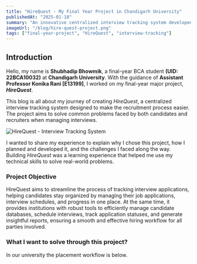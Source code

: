 ```yaml
---
title: "HireQuest - My Final Year Project in Chandigarh University"
publishedAt: "2025-01-18"
summary: "An innovative centralized interview tracking system developed as Shubhadip Bhowmik's final year project, focusing on simplifying the hiring process."
imageUrl: "/blog/hire-quest-project.png"
tags: ["final-year-project", "HireQuest", "interview-tracking"]
---
```


## Introduction

Hello, my name is **Shubhadip Bhowmik**, a final-year BCA student **(UID: 22BCA10032)** at **Chandigarh University**. With the guidance of **Assistant Professor Konika Rani [E13199]**, I worked on my final-year major project, **_HireQuest_**.

This blog is all about my journey of creating _HireQuest_, a centralized interview tracking system designed to make the recruitment process easier. The project aims to solve common problems faced by both candidates and recruiters when managing interviews.

![HireQuest - Interview Tracking System](/blog/hire-quest-project.png "Discover HireQuest, a centralized system for managing student interviews and tracking applications.")

I wanted to share my experience to explain why I chose this project, how I planned and developed it, and the challenges I faced along the way. Building _HireQuest_ was a learning experience that helped me use my technical skills to solve real-world problems.

### Project Objective

HireQuest aims to streamline the process of tracking interview applications, helping candidates stay organized by managing their job applications, interview schedules, and progress in one place. At the same time, it provides institutions with robust tools to efficiently manage candidate databases, schedule interviews, track application statuses, and generate insightful reports, ensuring a smooth and effective hiring workflow for all parties involved.

### What I want to solve through this project?

In our university the placement workflow is below.

>
